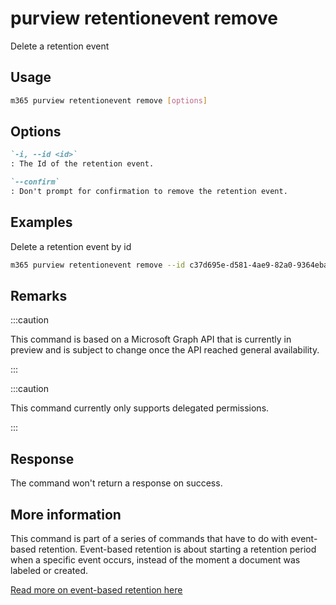 
# purview retentionevent remove

Delete a retention event

## Usage

```sh
m365 purview retentionevent remove [options]
```

## Options

```md definition-list
`-i, --id <id>`
: The Id of the retention event.

`--confirm`
: Don't prompt for confirmation to remove the retention event.
```

<Global />

## Examples

Delete a retention event by id

```sh
m365 purview retentionevent remove --id c37d695e-d581-4ae9-82a0-9364eba4291e
```

## Remarks

:::caution

This command is based on a Microsoft Graph API that is currently in preview and is subject to change once the API reached general availability.

:::

:::caution

This command currently only supports delegated permissions.

:::

## Response

The command won't return a response on success.

## More information

This command is part of a series of commands that have to do with event-based retention. Event-based retention is about starting a retention period when a specific event occurs, instead of the moment a document was labeled or created.

[Read more on event-based retention here](https://learn.microsoft.com/microsoft-365/compliance/event-driven-retention?view=o365-worldwide)
